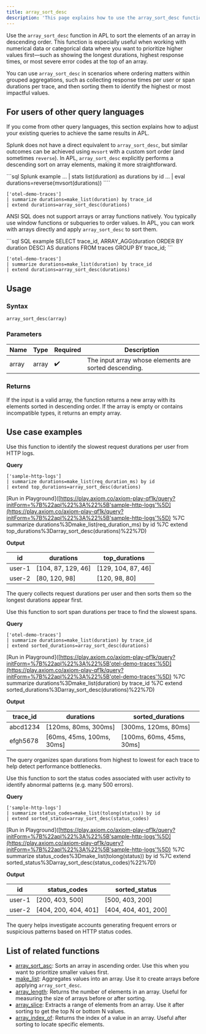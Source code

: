 ```yaml
---
title: array_sort_desc
description: 'This page explains how to use the array_sort_desc function in APL.'
---
```


Use the `array_sort_desc` function in APL to sort the elements of an array in descending order. This function is especially useful when working with numerical data or categorical data where you want to prioritize higher values first—such as showing the longest durations, highest response times, or most severe error codes at the top of an array.

You can use `array_sort_desc` in scenarios where ordering matters within grouped aggregations, such as collecting response times per user or span durations per trace, and then sorting them to identify the highest or most impactful values.

## For users of other query languages

If you come from other query languages, this section explains how to adjust your existing queries to achieve the same results in APL.

<AccordionGroup>
<Accordion title="Splunk SPL users">

Splunk does not have a direct equivalent to `array_sort_desc`, but similar outcomes can be achieved using `mvsort` with a custom sort order (and sometimes `reverse`). In APL, `array_sort_desc` explicitly performs a descending sort on array elements, making it more straightforward.

<CodeGroup>
```sql Splunk example
... | stats list(duration) as durations by id
... | eval durations=reverse(mvsort(durations))
````

```kusto APL equivalent
['otel-demo-traces']
| summarize durations=make_list(duration) by trace_id
| extend durations=array_sort_desc(durations)
```

</CodeGroup>

</Accordion>
<Accordion title="ANSI SQL users">

ANSI SQL does not support arrays or array functions natively. You typically use window functions or subqueries to order values. In APL, you can work with arrays directly and apply `array_sort_desc` to sort them.

<CodeGroup>
```sql SQL example
SELECT trace_id, ARRAY_AGG(duration ORDER BY duration DESC) AS durations
FROM traces
GROUP BY trace_id;
```

```kusto APL equivalent
['otel-demo-traces']
| summarize durations=make_list(duration) by trace_id
| extend durations=array_sort_desc(durations)
```

</CodeGroup>

</Accordion>
</AccordionGroup>

## Usage

### Syntax

```kusto
array_sort_desc(array)
```

### Parameters

| Name  | Type  | Required | Description                                           |
| ----- | ----- | -------- | ----------------------------------------------------- |
| array | array | ✔️       | The input array whose elements are sorted descending. |

### Returns

If the input is a valid array, the function returns a new array with its elements sorted in descending order. If the array is empty or contains incompatible types, it returns an empty array.

## Use case examples

<Tabs>
<Tab title="Log analysis">

Use this function to identify the slowest request durations per user from HTTP logs.

**Query**

```kusto
['sample-http-logs']
| summarize durations=make_list(req_duration_ms) by id
| extend top_durations=array_sort_desc(durations)
```

[Run in Playground]([https://play.axiom.co/axiom-play-qf1k/query?initForm=%7B%22apl%22%3A%22%5B'sample-http-logs'%5D](https://play.axiom.co/axiom-play-qf1k/query?initForm=%7B%22apl%22%3A%22%5B'sample-http-logs'%5D) %7C summarize durations%3Dmake_list(req_duration_ms) by id %7C extend top_durations%3Darray_sort_desc(durations)%22%7D)

**Output**

| id     | durations           | top_durations      |
| ------ | ------------------- | ------------------- |
| user-1 | [104, 87, 129, 46] | [129, 104, 87, 46] |
| user-2 | [80, 120, 98]      | [120, 98, 80]      |

The query collects request durations per user and then sorts them so the longest durations appear first.

</Tab>
<Tab title="OpenTelemetry traces">

Use this function to sort span durations per trace to find the slowest spans.

**Query**

```kusto
['otel-demo-traces']
| summarize durations=make_list(duration) by trace_id
| extend sorted_durations=array_sort_desc(durations)
```

[Run in Playground]([https://play.axiom.co/axiom-play-qf1k/query?initForm=%7B%22apl%22%3A%22%5B'otel-demo-traces'%5D](https://play.axiom.co/axiom-play-qf1k/query?initForm=%7B%22apl%22%3A%22%5B'otel-demo-traces'%5D) %7C summarize durations%3Dmake_list(duration) by trace_id %7C extend sorted_durations%3Darray_sort_desc(durations)%22%7D)

**Output**

| trace_id | durations                  | sorted_durations          |
| --------- | -------------------------- | -------------------------- |
| abcd1234  | [120ms, 80ms, 300ms]      | [300ms, 120ms, 80ms]      |
| efgh5678  | [60ms, 45ms, 100ms, 30ms] | [100ms, 60ms, 45ms, 30ms] |

The query organizes span durations from highest to lowest for each trace to help detect performance bottlenecks.

</Tab>
<Tab title="Security logs">

Use this function to sort the status codes associated with user activity to identify abnormal patterns (e.g. many 500 errors).

**Query**

```kusto
['sample-http-logs']
| summarize status_codes=make_list(tolong(status)) by id
| extend sorted_status=array_sort_desc(status_codes)
```

[Run in Playground]([https://play.axiom.co/axiom-play-qf1k/query?initForm=%7B%22apl%22%3A%22%5B'sample-http-logs'%5D](https://play.axiom.co/axiom-play-qf1k/query?initForm=%7B%22apl%22%3A%22%5B'sample-http-logs'%5D) %7C summarize status_codes%3Dmake_list(tolong(status)) by id %7C extend sorted_status%3Darray_sort_desc(status_codes)%22%7D)

**Output**

| id     | status_codes         | sorted_status        |
| ------ | --------------------- | --------------------- |
| user-1 | [200, 403, 500]      | [500, 403, 200]      |
| user-2 | [404, 200, 404, 401] | [404, 404, 401, 200] |

The query helps investigate accounts generating frequent errors or suspicious patterns based on HTTP status codes.

</Tab>
</Tabs>

## List of related functions

* [array_sort_asc](/apl/array-functions/array_sort_asc): Sorts an array in ascending order. Use this when you want to prioritize smaller values first.
* [make_list](/apl/aggregation-functions/make_list): Aggregates values into an array. Use it to create arrays before applying `array_sort_desc`.
* [array_length](/apl/array-functions/array_length): Returns the number of elements in an array. Useful for measuring the size of arrays before or after sorting.
* [array_slice](/apl/array-functions/array_slice): Extracts a range of elements from an array. Use it after sorting to get the top N or bottom N values.
* [array_index_of](/apl/array-functions/array_index_of): Returns the index of a value in an array. Useful after sorting to locate specific elements.
